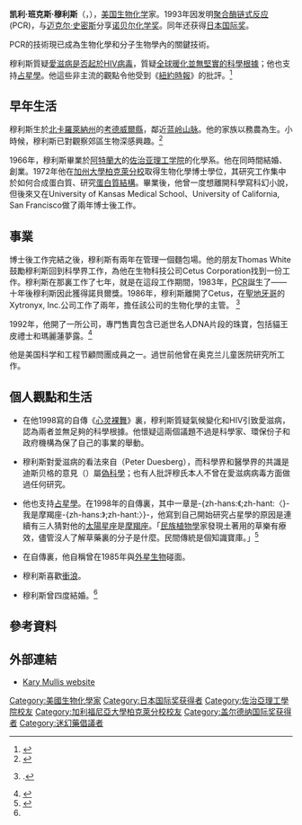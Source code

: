 {{Infobox scientist
|name = 凯利·穆利斯{{Nobel icon}}<br />Kary Mullis
|image =Kary Mullis.jpg
|image_size =
|caption = 凯利·穆利斯
|birth_date = {{Birth date|1944|12|28|mf=y}}
|birth_place = {{USA}}[[北卡羅萊納州|北卡羅萊納州]]{{link-en|列諾|Lenoir, North Carolina}}
|residence =
|nationality = {{USA}}
|death_date = {{death date and age|2019|8|7|1944|12|28}}
|death_place = {{USA}}[[加利福尼亞州|加利福尼亞州]][[新港灘|新港灘]]
|field = [[分子生物學|分子生物學]]
|work_institution =
|thesis_title = Schizokinen: structure and synthetic work
|thesis_url=http://www.worldcat.org/title/schizokinen-structure-and-synthetic-work/oclc/17971376&referer=brief_results
|thesis_year=1973
|alma_mater = [[佐治亚理工学院|佐治亚理工学院]] <small>（BS，1966）</small><br>[[加州大學柏克萊分校|加州大學柏克萊分校]] <small>（PhD, 1973）</small>
|doctoral_advisor =[[J·B·奈蘭斯|J·B·奈蘭斯]]
|doctoral_students =
|known_for  = 发明[[聚合酶链锁反应|聚合酶链锁反应]]
|prizes =  {{no wrap|[[威廉·艾倫獎|威廉·艾倫獎]] {{small|(1990)}}<br>[[羅伯·柯霍獎|羅伯·柯霍獎]] <small>(1992)</small><br>[[诺贝尔化学奖|诺贝尔化学奖]] <small>(1993)</small><br>[[日本国际奖|日本国际奖]] <small>(1993)</small><ref name=jp>{{cite web |url=http://www.japanprize.jp/en/laureates_by_year1990.html |title=Laureates of the Japan Prize |website=The Japan Prize Foundation |language=en |accessdate=2017-04-27 |archive-date=2016-04-17 |archive-url=https://web.archive.org/web/20160417140533/http://www.japanprize.jp/en/laureates_by_year1990.html |dead-url=yes }}</ref>}}
|religion =
|footnotes =
|parent=塞西爾·班克斯·穆利斯（Cecil Banks Mullis）<br/>伯妮絲·阿爾貝塔·巴克（Bernice Alberta Barker）<ref name=nobelbio>{{cite web |url=https://www.nobelprize.org/prizes/chemistry/1993/mullis/biographical/ |title=Autobiography |publisher=Nobel prize |date=1998-03-21 |access-date=2010-07-27 |language=en |archive-date=2020-07-29 |archive-url=https://web.archive.org/web/20200729031156/https://www.nobelprize.org/prizes/chemistry/1993/mullis/biographical/ |dead-url=no }}</ref>}}

'''凯利·班克斯·穆利斯'''（{{lang-en|'''Kary Banks Mullis'''}}，{{bd|1944年|12月28日|2019年|8月7日|catIdx=M}}），[[美国|美国]][[生物化学|生物化学]]家。1993年因发明[[聚合酶链式反应|聚合酶链式反应]](PCR)，与[[迈克尔·史密斯|迈克尔·史密斯]]分享[[诺贝尔化学奖|诺贝尔化学奖]]。同年还获得[[日本国际奖|日本国际奖]]。

PCR的技術現已成為生物化學和分子生物學內的關鍵技術。

穆利斯質疑[[艾滋病重估运动|愛滋病是否起於HIV病毒]]，質疑[[氣候變化|全球暖化並無堅實的科學根據]]；他也支持[[占星學|占星學]]。他這些非主流的觀點令他受到《[[紐約時報|紐約時報]]》的批評。<ref name = NYT>{{cite news | last = Johnson | first = G | title = Bright Scientists, Dim Notions | work = [[The_New_York_Times|The New York Times]] | url = http://www.nytimes.com/2007/10/28/weekinreview/28johnson.html?_r=3&adxnnl=1&oref=slogin&ref=science&adxnnlx=1193583001-IE12EKQeJt1sjwCUOYPVWg&oref=slogin | date = 2007-10-28 | accessdate = 2010-08-06 | language = en | archive-date = 2014-10-28 | archive-url = https://web.archive.org/web/20141028225223/http://www.nytimes.com/2007/10/28/weekinreview/28johnson.html?_r=3&adxnnl=1&oref=slogin&ref=science&adxnnlx=1193583001-IE12EKQeJt1sjwCUOYPVWg&oref=slogin | dead-url = no }}</ref>

== 早年生活 ==
穆利斯生於[[北卡羅萊納州|北卡羅萊納州]]的[[考德威爾縣_(北卡羅萊納州)|考德威爾縣]]，鄰近[[蓝岭山脉|蓝岭山脉]]。他的家族以務農為生。小時候，穆利斯已對觀察郊區生物深感興趣。<ref name= "biotechnology101">{{cite book| url= http://books.google.com/?id=HarCo_xmABIC&pg=PA184&dq=%22kary+mullis%22 | title = Biotechnology 101 | first = Brian Robert | last = Shmaefsky |publisher= Google |date= 2006-10-30|accessdate=2010-07-27|isbn=978-0-313-33528-0 |language=en}}</ref>

1966年，穆利斯畢業於[[阿特蘭大|阿特蘭大]]的[[佐治亚理工学院|佐治亚理工学院]]的化學系。他在同時間結婚、創業。1972年他在[[加州大學柏克萊分校|加州大學柏克萊分校]]取得生物化學博士學位，其研究工作集中於如何合成蛋白質、研究[[蛋白質結構|蛋白質結構]]。畢業後，他曾一度想離開科學寫科幻小說，但後來又在University of Kansas Medical School、University of California, San Francisco做了兩年博士後工作。

== 事業 ==
博士後工作完結之後，穆利斯有兩年在管理一個麵包場。他的朋友Thomas White鼓勵穆利斯回到科學界工作，為他在生物科技公司Cetus Corporation找到一份工作。穆利斯在那裏工作了七年，就是在這段工作期間，1983年，[[聚合酶链式反应|PCR]]誕生了——十年後穆利斯因此獲得諾貝爾獎。1986年，穆利斯離開了Cetus，在[[聖地牙哥|聖地牙哥]]的Xytronyx, Inc.公司工作了兩年，擔任該公司的生物化學的主管。
<ref name="NYTimes1998">{{Citation | url = http://query.nytimes.com/gst/fullpage.html?res=9802E7DD1331F936A2575AC0A96E958260 | title = Scientist at Work/Kary Mullis; After the 'Eureka', a Nobelist Drops Out | first = Nicholas | last = Wade | journal = [[The_New_York_Times|The New York Times]] | date = 1998-09-15 | language = en | accessdate = 2013-07-11 | archive-date = 2021-02-20 | archive-url = https://web.archive.org/web/20210220123346/https://www.nytimes.com/1998/09/15/science/scientist-at-work-kary-mullis-after-the-eureka-a-nobelist-drops-out.html | dead-url = no }}.</ref>

1992年，他開了一所公司，專門售賣包含已逝世名人DNA片段的珠寶，包括貓王皮禮士和瑪麗蓮夢露。<ref>{{cite web |url=http://www.questia.com/googleScholar.qst;jsessionid=HL2GySNR8dj13v4D64WDGhlzhN8Fkspv6nJF6JwngX1NzhyfwZlK!930663388?docId=5002303854 |title=The Hastings Center Report |year=1998 |publisher=Questia |accessdate=2010-07-27 |language=en |archive-date=2010-07-20 |archive-url=https://web.archive.org/web/20100720070602/http://www.questia.com/googleScholar.qst;jsessionid=HL2GySNR8dj13v4D64WDGhlzhN8Fkspv6nJF6JwngX1NzhyfwZlK!930663388?docId=5002303854 |dead-url=no }}</ref>

他是美国科学和工程节顧問團成員之一。過世前他曾在奥克兰儿童医院研究所工作。

==個人觀點和生活==
* 在他1998寫的自傳《[[心灵裸舞|心灵裸舞]]》裏，穆利斯質疑氣候變化和HIV引致愛滋病，認為兩者並無足夠的科學根據。他懷疑這兩個議題不過是科學家、環保份子和政府機構為保了自己的事業的舉動。

* 穆利斯對愛滋病的看法來自{{le|彼得·迪斯贝格|Peter Duesberg}}（Peter Duesberg），而科學界和醫學界的共識是迪斯贝格的意見（{{le|迪斯貝格假說|Duesberg hypothesis}}）屬[[偽科學|偽科學]]；也有人批評穆氏本人不曾在愛滋病病毒方面做過任何研究。

* 他也支持[[占星學|占星學]]。在1998年的自傳裏，其中一章是-{zh-hans:《;zh-hant:〈}-我是摩羯座-{zh-hans:》;zh-hant:〉}-，他寫到自己開始研究占星學的原因是連續有三人猜對他的[[太陽星座|太陽星座]]是[[摩羯座|摩羯座]]。「[[民族植物學|民族植物學]]家發現土著用的草樂有療效，儘管沒人了解草藥裏的分子是什麼。民間傳統是個知識寶庫。」<ref name="naked">{{cite book |title=Dancing Naked in the Mind Field |first=Kary |last=Mullis |year=1998 |chapter=Chapter 15: I am a Capricorn |page=143–53 |chapter-url=http://www.crawfordperspectives.com/documents/IAMACAPRICORN_000.pdf |format=PDF |archive-url=https://web.archive.org/web/20051221093301/http://www.crawfordperspectives.com/documents/IAMACAPRICORN_000.pdf |archive-date=2005-12-21 |dead-url=no |isbn=<!--不確定|uncertain--> |language=en |access-date=2013-07-11 }}</ref>

* 在自傳裏，他自稱曾在1985年與[[外星生物|外星生物]]碰面。

* 穆利斯喜歡[[衝浪|衝浪]]。

* 穆利斯曾四度結婚。<ref name="NYTimes1998" />

== 參考資料 ==
{{reflist|2}}

== 外部連結 ==
* [http://www.karymullis.com/ Kary Mullis website]{{Wayback|url=http://www.karymullis.com/ |date=20081208175317 }}

{{诺贝尔化学奖获得者 (1976年－2000年)}}
{{日本国际奖获得者}}
{{加拿大盖尔德纳国际奖获得者}}

{{Authority control}}
{{DEFAULTSORT:Mullis}}
[[Category:美國生物化學家|Category:美國生物化學家]]
[[Category:日本国际奖获得者|Category:日本国际奖获得者]]
[[Category:佐治亞理工學院校友|Category:佐治亞理工學院校友]]
[[Category:加利福尼亞大學柏克萊分校校友|Category:加利福尼亞大學柏克萊分校校友]]
[[Category:盖尔德纳国际奖获得者|Category:盖尔德纳国际奖获得者]]
[[Category:迷幻藥倡議者|Category:迷幻藥倡議者]]